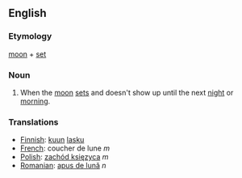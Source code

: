 ==English==

===Etymology===
[[moon]] + [[set]]

===Noun===
#When the [[moon]] [[set]]s and doesn't show up until the next [[night]] or [[morning]].

===Translations===
*[[Finnish]]: [[kuu]]n [[lasku]]
*[[French]]: coucher de lune ''m''
*[[Polish]]: [[zachód księzyca]] ''m''
*[[Romanian]]: [[apus de lună]] ''n''